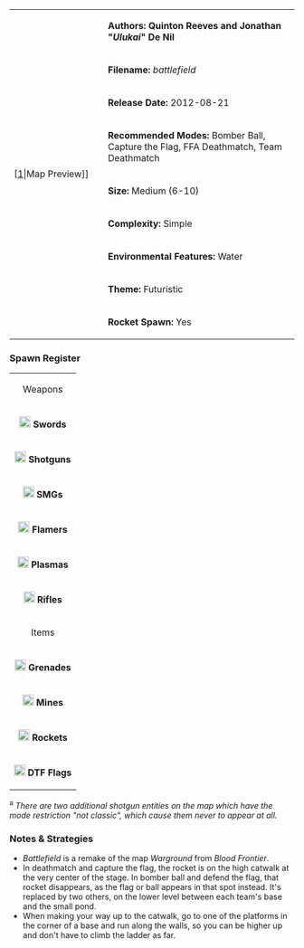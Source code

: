 {| border="1" cellpadding="2" width="800px"
|rowspan="9" width="150px"|[[File:Battlefield.png|thumb|center]|Map Preview]]
|'''Authors: Quinton Reeves and Jonathan "''Ulukai''" De Nil'''
|-
|'''Filename:''' ''battlefield''
|-
| '''Release Date:''' 2012-08-21
|-
|'''Recommended Modes:''' Bomber Ball, Capture the Flag, FFA Deathmatch, Team Deathmatch
|-
|'''Size:''' Medium (6-10)
|-
|'''Complexity:''' Simple
|-
|'''Environmental Features:''' Water
|-
|'''Theme:''' Futuristic
|-
|'''Rocket Spawn:''' Yes
|}
<!--
=== Review ===
-->

=== Spawn Register ===
{| border="1" cellpadding="2" width="300px"
|colspan="2" align="center"|Weapons
|-
|[[File:Sword.png|20px]] '''Swords''' || 2
|-
|[[File:Shotgun.png|20px]] '''Shotguns''' || 2 (0 in Bomber Ball and DTF)<sup>a</sup>
|-
|[[File:Smg.png|20px]] '''SMGs''' || 2
|-
|[[File:Flamer.png|20px]] '''Flamers''' || 1
|-
|[[File:Plasma.png|20px]] '''Plasmas''' || 2
|-
| [[File:Rifle.png|20px]] '''Rifles''' || 2
|-
|colspan="2" align="center"|Items
|-
| [[File:Grenade.png|20px]] '''Grenades''' || 12 (14 in Instagib)
|-
| [[File:Mine.png|20px]] '''Mines''' || 6
|-
| [[File:Rocket.png|20px]] '''Rockets''' || 1 (2 in Bomber Ball and DTF)
|-
| [[File:Flag.png|20px]] '''DTF Flags''' || 4
|}
<sup>a</sup> ''There are two additional shotgun entities on the map which have the mode restriction "not classic", which cause them never to appear at all.''

=== Notes & Strategies ===

* ''Battlefield'' is a remake of the map ''Warground'' from ''Blood Frontier''.
* In deathmatch and capture the flag, the rocket is on the high catwalk at the very center of the stage. In bomber ball and defend the flag, that rocket disappears, as the flag or ball appears in that spot instead. It's replaced by two others, on the lower level between each team's base and the small pond.
* When making your way up to the catwalk, go to one of the platforms in the corner of a base and run along the walls, so you can be higher up and don't have to climb the ladder as far.